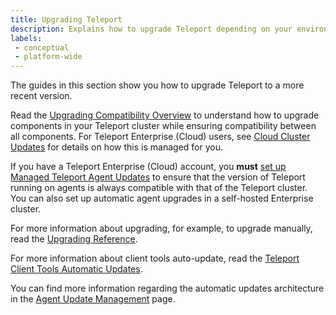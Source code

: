 ```yaml
---
title: Upgrading Teleport
description: Explains how to upgrade Teleport depending on your environment and edition.
labels:
 - conceptual
 - platform-wide
---
```


The guides in this section show you how to upgrade Teleport to a more recent
version.

Read the [Upgrading Compatibility Overview](overview.mdx) to
understand how to upgrade components in your Teleport cluster while ensuring
compatibility between all components.  For Teleport Enterprise (Cloud) users, see
[Cloud Cluster Updates](cloud-cluster-updates.mdx) for details on how this is
managed for you.

If you have a Teleport Enterprise (Cloud) account, you **must** [set up Managed
Teleport Agent Updates](agent-managed-updates.mdx) to ensure that
the version of Teleport running on agents is always compatible with that of the
Teleport cluster. You can also set up automatic agent upgrades in a self-hosted
Enterprise cluster.

For more information about upgrading, for example, to upgrade manually, read the
[Upgrading Reference](upgrading-reference.mdx).

For more information about client tools auto-update, read the
[Teleport Client Tools Automatic Updates](client-tools-autoupdate.mdx).

You can find more information regarding the automatic updates architecture in the
[Agent Update Management](../reference/architecture/agent-update-management.mdx) page.
